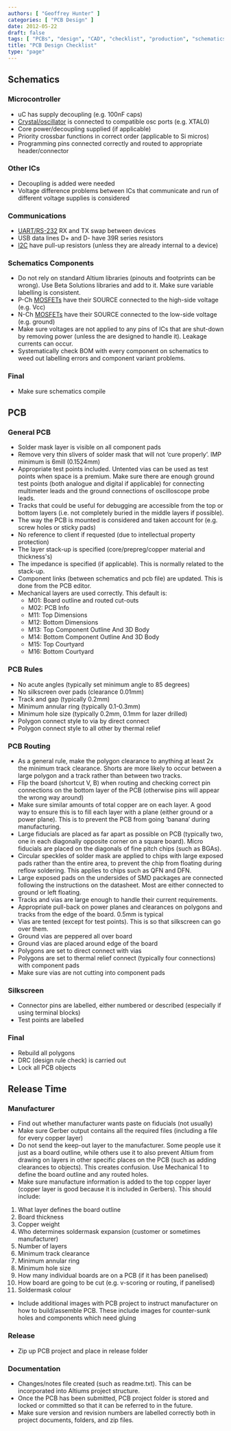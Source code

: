 ```yaml
---
authors: [ "Geoffrey Hunter" ]
categories: [ "PCB Design" ]
date: 2012-05-22
draft: false
tags: [ "PCBs", "design", "CAD", "checklist", "production", "schematics", "routings", "rules" ]
title: "PCB Design Checklist"
type: "page"
---
```


## Schematics

### Microcontroller

* uC has supply decoupling (e.g. 100nF caps)
* [Crystal/oscillator](/docs/electronics/components/crystals/index.mdx) is connected to compatible osc ports (e.g. XTAL0)
* Core power/decoupling supplied (if applicable)
* Priority crossbar functions in correct order (applicable to Si micros)
* Programming pins connected correctly and routed to appropriate header/connector

### Other ICs

* Decoupling is added were needed
* Voltage difference problems between ICs that communicate and run of different voltage supplies is considered

### Communications

* [UART/RS-232](/electronics/communication-protocols/uart-communication-protocol) RX and TX swap between devices
* USB data lines D+ and D- have 39R series resistors
* [I2C](/electronics/communication-protocols/i2c-communication-protocol/) have pull-up resistors (unless they are already internal to a device)

### Schematics Components

* Do not rely on standard Altium libraries (pinouts and footprints can be wrong). Use Beta Solutions libraries and add to it. Make sure variable labelling is consistent.
* P-Ch [MOSFETs](/electronics/components/transistors/mosfets/) have their SOURCE connected to the high-side voltage (e.g. Vcc)
* N-Ch [MOSFETs](/electronics/components/transistors/mosfets/) have their SOURCE connected to the low-side voltage (e.g. ground)
* Make sure voltages are not applied to any pins of ICs that are shut-down by removing power (unless the are designed to handle it). Leakage currents can occur.
* Systematically check BOM with every component on schematics to weed out labelling errors and component variant problems.

### Final

* Make sure schematics compile

## PCB

### General PCB

* Solder mask layer is visible on all component pads
* Remove very thin slivers of solder mask that will not ‘cure properly’. IMP minimum is 6mill (0.1524mm)
* Appropriate test points included. Untented vias can be used as test points when space is a premium. Make sure there are enough ground test points (both analogue and digital if applicable) for connecting multimeter leads and the ground connections of oscilloscope probe leads.
* Tracks that could be useful for debugging are accessible from the top or bottom layers (i.e. not completely buried in the middle layers if possible).
* The way the PCB is mounted is considered and taken account for (e.g. screw holes or sticky pads)
* No reference to client if requested (due to intellectual property protection)
* The layer stack-up is specified (core/prepreg/copper material and thickness's)
* The impedance is specified (if applicable). This is normally related to the stack-up.
* Component links (between schematics and pcb file) are updated. This is done from the PCB editor.
* Mechanical layers are used correctly. This default is:
    * M01: Board outline and routed cut-outs  
    * M02: PCB Info  
    * M11: Top Dimensions  
    * M12: Bottom Dimensions  
    * M13: Top Component Outline And 3D Body  
    * M14: Bottom Component Outline And 3D Body  
    * M15: Top Courtyard  
    * M16: Bottom Courtyard

### PCB Rules

* No acute angles (typically set minimum angle to 85 degrees)
* No silkscreen over pads (clearance 0.01mm)
* Track and gap (typically 0.2mm)
* Minimum annular ring (typically 0.1-0.3mm)
* Minimum hole size (typically 0.2mm, 0.1mm for lazer drilled)
* Polygon connect style to via by direct connect
* Polygon connect style to all other by thermal relief

### PCB Routing

* As a general rule, make the polygon clearance to anything at least 2x the minimum track clearance. Shorts are more likely to occur between a large polygon and a track rather than between two tracks.
* Flip the board (shortcut V, B) when routing and checking correct pin connections on the bottom layer of the PCB (otherwise pins will appear the wrong way around)
* Make sure similar amounts of total copper are on each layer. A good way to ensure this is to fill each layer with a plane (either ground or a power plane). This is to prevent the PCB from going ‘banana’ during manufacturing.
* Large fiducials are placed as far apart as possible on PCB (typically two, one in each diagonally opposite corner on a square board). Micro fiducials are placed on the diagonals of fine pitch chips (such as BGAs).
* Circular speckles of solder mask are applied to chips with large exposed pads rather than the entire area, to prevent the chip from floating during reflow soldering. This applies to chips such as QFN and DFN.
* Large exposed pads on the undersides of SMD packages are connected following the instructions on the datasheet. Most are either connected to ground or left floating.
* Tracks and vias are large enough to handle their current requirements.
* Appropriate pull-back on power planes and clearances on polygons and tracks from the edge of the board. 0.5mm is typical
* Vias are tented (except for test points). This is so that silkscreen can go over them.
* Ground vias are peppered all over board
* Ground vias are placed around edge of the board
* Polygons are set to direct connect with vias
* Polygons are set to thermal relief connect (typically four connections) with component pads
* Make sure vias are not cutting into component pads

### Silkscreen

* Connector pins are labelled, either numbered or described (especially if using terminal blocks)
* Test points are labelled

### Final

* Rebuild all polygons
* DRC (design rule check) is carried out
* Lock all PCB objects

## Release Time

### Manufacturer

* Find out whether manufacturer wants paste on fiducials (not usually)
* Make sure Gerber output contains all the required files (including a file for every copper layer)
* Do not send the keep-out layer to the manufacturer. Some people use it just as a board outline, while others use it to also prevent Altium from drawing on layers in other specific places on the PCB (such as adding clearances to objects). This creates confusion. Use Mechanical 1 to define the board outline and any routed holes.
* Make sure manufacture information is added to the top copper layer (copper layer is good because it is included in Gerbers). This should include:

1. What layer defines the board outline
2. Board thickness
3. Copper weight
4. Who determines soldermask expansion (customer or sometimes manufacturer)
5. Number of layers
6. Minimum track clearance
7. Minimum annular ring
8. Minimum hole size
9. How many individual boards are on a PCB (if it has been panelised)
10. How board are going to be cut (e.g. v-scoring or routing, if panelised)
11. Soldermask colour

* Include additional images with PCB project to instruct manufacturer on how to build/assemble PCB. These include images for counter-sunk holes and components which need gluing

### Release

* Zip up PCB project and place in release folder

### Documentation

* Changes/notes file created (such as readme.txt). This can be incorporated into Altiums project structure.
* Once the PCB has been submitted, PCB project folder is stored and locked or committed so that it can be referred to in the future.
* Make sure version and revision numbers are labelled correctly both in project documents, folders, and zip files.
